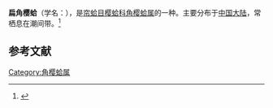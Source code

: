 {{Speciesbox
| name = 扁角樱蛤
| image = 
| image_width = 
| genus = Angulus
| species = compressissimus
| authority = (Reeve)
}}
'''扁角樱蛤'''（学名：''{{lang|la|Angulus compressissimus}}''），是[[帘蛤目|帘蛤目]][[樱蛤科|樱蛤科]][[角樱蛤属|角樱蛤属]]的一种。主要分布于[[中国大陆|中国大陆]]，常栖息在潮间带。<ref>{{cite web|url=http://shell.sinica.edu.tw/chinese/shellbase_detail.php?science_no=3799|title=国际贝库：扁角樱蛤|publisher=台湾贝类资料库|accessdate=2009-08-11|archive-date=2016-03-04|archive-url=https://web.archive.org/web/20160304102225/http://shell.sinica.edu.tw/chinese/shellbase_detail.php?science_no=3799|dead-url=no}}</ref>

== 参考文献 ==
{{reflist}}
{{Taxonbar|from=Q11075659}}

[[Category:角樱蛤属|Category:角樱蛤属]]